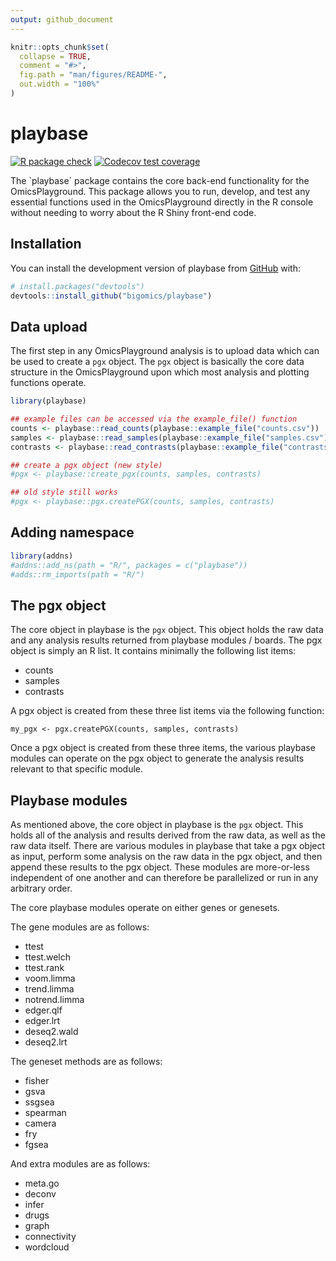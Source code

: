 ```yaml
---
output: github_document
---
```


<!-- README.md is generated from README.Rmd. Please edit that file -->

```r
knitr::opts_chunk$set(
  collapse = TRUE,
  comment = "#>",
  fig.path = "man/figures/README-",
  out.width = "100%"
)
```

# playbase

<!-- badges: start -->
[![R package check](https://github.com/bigomics/playbase/actions/workflows/r.yml/badge.svg)](https://github.com/bigomics/playbase/actions/workflows/r.yml)
[![Codecov test coverage](https://codecov.io/gh/bigomics/playbase/branch/master/graph/badge.svg)](https://app.codecov.io/gh/bigomics/playbase?branch=master)

<!-- badges: end -->

The `playbase´ package contains the core back-end functionality for the OmicsPlayground. This package allows you to run, develop, and test any essential functions used in the OmicsPlayground directly in the R console without needing to worry about the R Shiny front-end code.

## Installation

You can install the development version of playbase from [GitHub](https://github.com/) with:

``` r
# install.packages("devtools")
devtools::install_github("bigomics/playbase")
```

## Data upload

The first step in any OmicsPlayground analysis is to upload data which can be used to create a `pgx` object. The `pgx` object is basically the core data structure in the OmicsPlayground upon which most analysis and plotting functions operate.

```r
library(playbase)

## example files can be accessed via the example_file() function
counts <- playbase::read_counts(playbase::example_file("counts.csv"))
samples <- playbase::read_samples(playbase::example_file("samples.csv"))
contrasts <- playbase::read_contrasts(playbase::example_file("contrasts.csv"))

## create a pgx object (new style)
#pgx <- playbase::create_pgx(counts, samples, contrasts)

## old style still works
#pgx <- playbase::pgx.createPGX(counts, samples, contrasts)

```

## Adding namespace


```r
library(addns)
#addns::add_ns(path = "R/", packages = c("playbase"))
#adds::rm_imports(path = "R/")
```

## The pgx object

The core object in playbase is the `pgx` object. This object holds the raw data and any analysis results returned from playbase modules / boards. The pgx object is simply an R list. It contains minimally the following list items:

- counts
- samples
- contrasts

A pgx object is created from these three list items via the following function:

```
my_pgx <- pgx.createPGX(counts, samples, contrasts)
```

Once a pgx object is created from these three items, the various playbase modules can operate on the pgx object to generate the analysis results relevant to that specific module.


## Playbase modules

As mentioned above, the core object in playbase is the `pgx` object. This holds all of the analysis and results derived from the raw data, as well as the raw data itself. There are various modules in playbase that take a pgx object as input, perform some analysis on the raw data in the pgx object, and then append these results to the pgx object. These modules are more-or-less independent of one another and can therefore be parallelized or run in any arbitrary order.

The core playbase modules operate on either genes or genesets. 

The gene modules are as follows:

- ttest
- ttest.welch
- ttest.rank
- voom.limma
- trend.limma
- notrend.limma
- edger.qlf
- edger.lrt
- deseq2.wald
- deseq2.lrt

The geneset methods are as follows:

- fisher
- gsva
- ssgsea
- spearman
- camera
- fry
- fgsea

And extra modules are as follows:

- meta.go
- deconv
- infer
- drugs
- graph
- connectivity
- wordcloud








